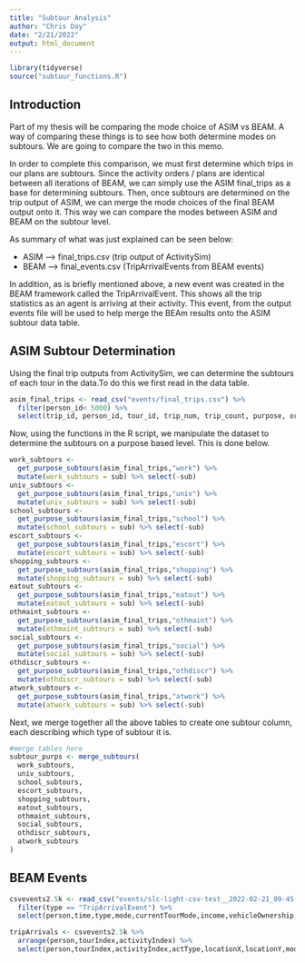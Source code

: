 ```yaml
---
title: "Subtour Analysis"
author: "Chris Day"
date: "2/21/2022"
output: html_document
---
```


```r
library(tidyverse)
source("subtour_functions.R")
```

## Introduction
Part of my thesis will be comparing the mode choice of ASIM vs BEAM. A way of comparing these things is to see how both determine modes on subtours. We are going to compare the two in this memo. 

In order to complete this comparison, we must first determine which trips in our plans are subtours. Since the activity orders / plans are identical between all iterations of BEAM, we can simply use the ASIM final_trips as a base for determining subtours. Then, once subtours are determined on the trip output of ASIM, we can merge the mode choices of the final BEAM output onto it. This way we can compare the modes between ASIM and BEAM on the subtour level.

As summary of what was just explained can be seen below:

  - ASIM --> final_trips.csv (trip output of ActivitySim)
  - BEAM --> final_events.csv (TripArrivalEvents from BEAM events)
  
In addition, as is briefly mentioned above, a new event was created in the BEAM framework called the TripArrivalEvent. This shows all the trip statistics as an agent is arriving at their activity. This event, from the output events file will be used to help merge the BEAm results onto the ASIM subtour data table. 

## ASIM Subtour Determination
Using the final trip outputs from ActivitySim, we can determine the subtours of each tour in the data.To do this we first read in the data table.

```r
asim_final_trips <- read_csv("events/final_trips.csv") %>%
  filter(person_id< 5000) %>%
  select(trip_id, person_id, tour_id, trip_num, trip_count, purpose, origin, destination, trip_mode)
```

Now, using the functions in the R script, we manipulate the dataset to determine the subtours on a purpose based level. This is done below.

```r
work_subtours <- 
  get_purpose_subtours(asim_final_trips,"work") %>%
  mutate(work_subtours = sub) %>% select(-sub)
univ_subtours <- 
  get_purpose_subtours(asim_final_trips,"univ") %>%
  mutate(univ_subtours = sub) %>% select(-sub)
school_subtours <- 
  get_purpose_subtours(asim_final_trips,"school") %>%
  mutate(school_subtours = sub) %>% select(-sub)
escort_subtours <- 
  get_purpose_subtours(asim_final_trips,"escort") %>%
  mutate(escort_subtours = sub) %>% select(-sub)
shopping_subtours <-   
  get_purpose_subtours(asim_final_trips,"shopping") %>%
  mutate(shopping_subtours = sub) %>% select(-sub)
eatout_subtours <- 
  get_purpose_subtours(asim_final_trips,"eatout") %>%
  mutate(eatout_subtours = sub) %>% select(-sub)
othmaint_subtours <- 
  get_purpose_subtours(asim_final_trips,"othmaint") %>%
  mutate(othmaint_subtours = sub) %>% select(-sub)
social_subtours <- 
  get_purpose_subtours(asim_final_trips,"social") %>%
  mutate(social_subtours = sub) %>% select(-sub)
othdiscr_subtours <- 
  get_purpose_subtours(asim_final_trips,"othdiscr") %>%
  mutate(othdiscr_subtours = sub) %>% select(-sub)
atwork_subtours <- 
  get_purpose_subtours(asim_final_trips,"atwork") %>%
  mutate(atwork_subtours = sub) %>% select(-sub)
```

Next, we merge together all the above tables to create one subtour column, each describing which type of subtour it is. 

```r
#merge tables here
subtour_purps <- merge_subtours(
  work_subtours,
  univ_subtours,
  school_subtours,
  escort_subtours,
  shopping_subtours,
  eatout_subtours,
  othmaint_subtours,
  social_subtours,
  othdiscr_subtours,
  atwork_subtours
)
```




## BEAM Events

```r
csvevents2.5k <- read_csv("events/slc-light-csv-test__2022-02-21_09-45-10_mqc/ITERS/it.1/1.events.csv", col_types = cols(.default = "c")) %>%
  filter(type == "TripArrivalEvent") %>%
  select(person,time,type,mode,currentTourMode,income,vehicleOwnership,length,tourIndex,tourPurpose,activityIndex,actType,locationX,locationY)
```

```r
tripArrivals <- csvevents2.5k %>%
  arrange(person,tourIndex,activityIndex) %>%
  select(person,tourIndex,activityIndex,actType,locationX,locationY,mode)
```


